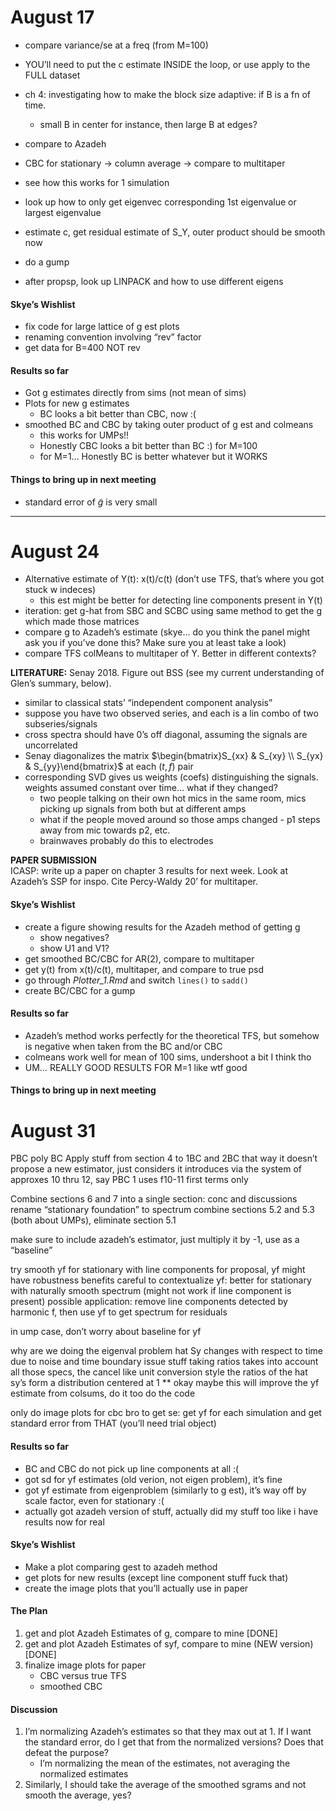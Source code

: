 # August 17

* compare variance/se at a freq (from M=100)
- YOU'll need to put the c estimate INSIDE the loop, or use apply to the FULL dataset
* ch 4: investigating how to make the block size adaptive: if B is a fn of time.
    * small B in center for instance, then large B at edges?
* compare to Azadeh
- CBC for stationary -> column average -> compare to multitaper
- see how this works for 1 simulation
* look up how to only get eigenvec corresponding 1st eigenvalue or largest eigenvalue 
- estimate c, get residual estimate of S_Y, outer product should be smooth now
* do a gump

* after propsp, look up LINPACK and how to use different eigens 

#### Skye's Wishlist

* fix code for large lattice of g est plots
* renaming convention involving "rev" factor
* get data for B=400 NOT rev

#### Results so far

* Got g estimates directly from sims (not mean of sims)
* Plots for new g estimates
    - BC looks a bit better than CBC, now :(
* smoothed BC and CBC by taking outer product of g est and colmeans
    - this works for UMPs!!
    - Honestly CBC looks a bit better than BC :) for M=100
    - for M=1... Honestly BC is better whatever but it WORKS
    
#### Things to bring up in next meeting

* standard error of $\tilde g$ is very small

---

# August 24

* Alternative estimate of Y(t): x(t)/c(t) (don't use TFS, that's where you got stuck w indeces)
    * this est might be better for detecting line components present in Y(t)
* iteration: get g-hat from SBC and SCBC using same method to get the g which made those matrices
* compare g to Azadeh's estimate (skye... do you think the panel might ask you if you've done this? Make sure you at least take a look)
* compare TFS colMeans to multitaper of Y. Better in different contexts?

**LITERATURE:** Senay 2018. Figure out BSS (see my current understanding of Glen's summary, below).

* similar to classical stats' "independent component analysis"
* suppose you have two observed series, and each is a lin combo of two subseries/signals
* cross spectra should have 0's off diagonal, assuming the signals are uncorrelated
* Senay diagonalizes the matrix $\begin{bmatrix}S_{xx} & S_{xy} \\ S_{yx} & S_{yy}\end{bmatrix}$ at each $(t,f)$ pair
* corresponding SVD gives us weights (coefs) distinguishing the signals. weights assumed constant over time... what if they changed?
    * two people talking on their own hot mics in the same room, mics picking up signals from both but at different amps
    * what if the people moved around so those amps changed - p1 steps away from mic towards p2, etc. 
    * brainwaves probably do this to electrodes

**PAPER SUBMISSION**  
ICASP: write up a paper on chapter 3 results for next week. Look at Azadeh's SSP for inspo. Cite Percy-Waldy 20' for multitaper.

#### Skye's Wishlist

* create a figure showing results for the Azadeh method of getting g
    * show negatives?
    * show U1 and V1?
- get smoothed BC/CBC for AR(2), compare to multitaper
* get y(t) from x(t)/c(t), multitaper, and compare to true psd
* go through *Plotter_1.Rmd* and switch `lines()` to `sadd()` 
* create BC/CBC for a gump

#### Results so far

* Azadeh's method works perfectly for the theoretical TFS, but somehow is negative when taken from the BC and/or CBC
* colmeans work well for mean of 100 sims, undershoot a bit I think tho
* UM... REALLY GOOD RESULTS FOR M=1 like wtf good

#### Things to bring up in next meeting

# August 31

PBC poly BC
Apply stuff from section 4 to 1BC and 2BC
that way it doesn't propose a new estimator, just considers it
introduces via the system of approxes 10 thru 12, say PBC 1 uses f10-11 first terms only

Combine sections 6 and 7 into a single section: conc and discussions
rename "stationary foundation" to spectrum
combine sections 5.2 and 5.3 (both about UMPs), eliminate section 5.1

make sure to include azadeh's estimator, just multiply it by -1, use as a "baseline"

try smooth yf for stationary with line components
for proposal, yf might have robustness benefits
careful to contextualize yf: better for stationary with naturally smooth spectrum (might not work if line component is present)
    possible application: remove line components detected by harmonic f, then use yf to get spectrum for residuals
    
in ump case, don't worry about baseline for yf

why are we doing the eigenval problem
    hat Sy changes with respect to time due to noise and time boundary issue stuff
    taking ratios takes into account all those specs, the cancel like unit conversion style
    the ratios of the hat sy's form a distribution centered at 1
    ** okay maybe this will improve the yf estimate from colsums, do it too
      do the code
      
only do image plots for cbc bro
to get se: get yf for each simulation and get standard error from THAT (you'll need trial object)

#### Results so far

* BC and CBC do not pick up line components at all :(
* got sd for yf estimates (old verion, not eigen problem), it's fine
* got yf estimate from eigenproblem (similarly to g est), it's way off by scale factor, even for stationary :( 
* actually got azadeh version of stuff, actually did my stuff too like i have results now for real

#### Skye's Wishlist

- Make a plot comparing gest to azadeh method
- get plots for new results (except line component stuff fuck that)
- create the image plots that you'll actually use in paper

#### The Plan

1. get and plot Azadeh Estimates of g, compare to mine [DONE]
2. get and plot Azadeh Estimates of syf, compare to mine (NEW version) [DONE]
3. finalize image plots for paper
    * CBC versus true TFS
    * smoothed CBC

#### Discussion

1. I'm normalizing Azadeh's estimates so that they max out at 1. If I want the standard error, do I get that from the normalized versions? Does that defeat the purpose? 
    * I'm normalizing the mean of the estimates, not averaging the normalized estimates
2. Similarly, I should take the average of the smoothed sgrams and not smooth the average, yes?






















